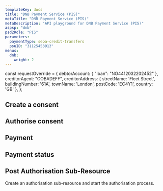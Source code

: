 ```yaml
---
templateKey: docs
title: "DNB Payment Service (PIS)"
metaTitle: "DNB Payment Service (PIS)"
metaDescription: "API playground for DNB Payment Service (PIS)"
aspsp: "dnb"
psd2Role: "PIS"
parameters:
  paymentType: sepa-credit-transfers
  psuID: "31125453913"
menus:
  dnb: 
    weight: 2
---
```




const requestOverride = {
  debtorAccount: {
    "iban": "NO4412032202452"
  },
  creditorAgent: "COBADEFF",
  creditorAddress: {
      streetName: 'Fleet Street',
      buildingNumber: '61A',
      townName: 'London',
      postCode: 'EC4Y1',
      country: 'GB'
    },
};



  <step>

  ## Create a consent

  <StepInitiatePayment requestOverride={requestOverride} />
  </step>
  <step>

  ## Authorise consent

  <AuthoriseStep/>
  </step>
  <step>

  ## Payment

  <StepPayment/>
  </step>
  <step>

  ## Payment status

  <StepPaymentStatus/>
  </step>
  <step>

  ## Post Authorisation Sub-Resource
  Create an authorisation sub-resource and start the authorisation process.

  <StepPaymentPostAuthorisation/>
  </step>


